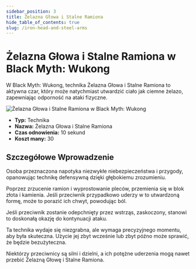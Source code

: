 ```yaml
---
sidebar_position: 3
title: Żelazna Głowa i Stalne Ramiona
hide_table_of_contents: true
slug: /iron-head-and-steel-arms
---
```


# Żelazna Głowa i Stalne Ramiona w Black Myth: Wukong

W Black Myth: Wukong, technika Żelazna Głowa i Stalne Ramiona to aktywna czar, który może natychmiast utwardzić ciało jak ciemne żelazo, zapewniając odporność na ataki fizyczne.

<img
    src="https://image.informedainews.com/tttb.gif"
    alt="Żelazna Głowa i Stalne Ramiona w Black Myth: Wukong"
/>

- **Typ:** Technika
- **Nazwa:** Żelazna Głowa i Stalne Ramiona
- **Czas odnowienia:** 10 sekund
- **Koszt many:** 30

## Szczegółowe Wprowadzenie

Osoba przeznaczona napotyka niezwykłe niebezpieczeństwa i przygody, opanowując technikę defensywną dzięki głębokiemu zrozumieniu.

Poprzez zrzucenie ramion i wyprostowanie pleców, przemienia się w blok złota i kamienia. Jeśli przeciwnik przypadkowo uderzy w to utwardzoną formę, może to porazić ich chwyt, powodując ból.

Jeśli przeciwnik zostanie odepchnięty przez wstrząs, zaskoczony, stanowi to doskonałą okazję do kontynuacji ataku.

Ta technika wydaje się niezgrabna, ale wymaga precyzyjnego momentu, aby była skuteczna. Użycie jej zbyt wcześnie lub zbyt późno może sprawić, że będzie bezużyteczna.

Niektórzy przeciwnicy są silni i dzielni, a ich potężne uderzenia mogą nawet przebić Żelazną Głowę i Stalne Ramiona.